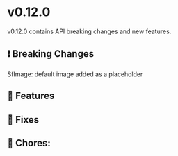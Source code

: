 
<Meta title="Releases/v0.12.x - Latest Minor/v0.12.0/Change log" />

# v0.12.0

v0.12.0 contains API breaking changes and new features.

## ❗ Breaking Changes

SfImage: default image added as a placeholder

## 🚀 Features

## 🐛 Fixes

## 🧹 Chores:
